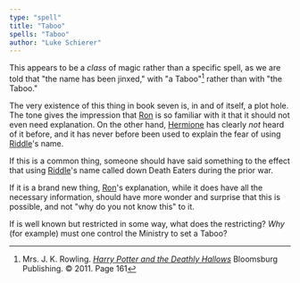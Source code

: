 ```yaml
---
type: "spell"
title: "Taboo"
spells: "Taboo"
author: "Luke Schierer"
---
```


This appears to be a *class* of magic rather than a specific spell,
as we are told that "the name has been jinxed," with "a Taboo"[^240212-1]
rather than with "the Taboo."

The very existence of this thing in book seven is, in and of itself, a 
plot hole.  The tone gives the impression that [Ron] is so familiar with
it that it should not even need explanation.  On the other hand, 
[Hermione] has clearly *not* heard of it before, and it has never before been used to explain the fear of using [Riddle]'s name. 

If this is a common thing, someone should have said something to the
effect that using [Riddle]'s name called down Death Eaters during the
prior war.  

If it is a brand new thing, [Ron]'s explanation, while it does have
all the necessary information, should have more wonder and surprise
that this is possible, and not "why do you not know this" to it.

If is well known but restricted in some way, what does the restricting?
*Why* (for example) must one control the Ministry to set a Taboo?

[Riddle]: <../../people/riddle/tom_marvolo/>

[Harry]: <../../people/potter/harry_james>

[Hermione]: <../../people/granger/hermione_jean>

[Ron]: <../../people/weasley/ronald_bilius>

[^240212-1]: Mrs. J. K. Rowling.
    _[Harry Potter and the Deathly Hallows]_
    Bloomsburg Publishing. © 2011. Page 161

[Harry Potter and the Deathly Hallows]: https://www.librarything.com/work/3577382/